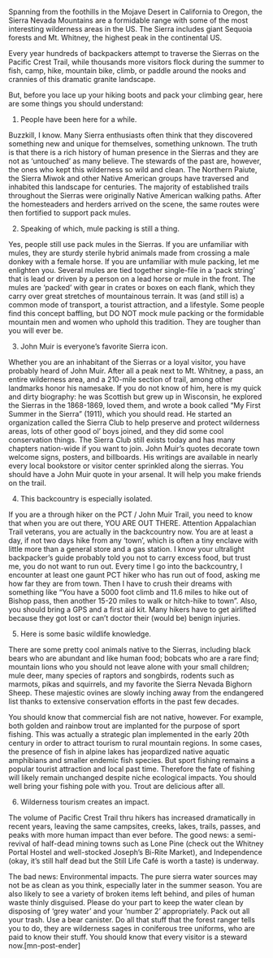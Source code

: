 

Spanning from the foothills in the Mojave Desert in California to Oregon, the Sierra Nevada Mountains are a formidable range with some of the most interesting wilderness areas in the US. The Sierra includes giant Sequoia forests and Mt. Whitney, the highest peak in the continental US.

Every year hundreds of backpackers attempt to traverse the Sierras on the Pacific Crest Trail, while thousands more visitors flock during the summer to fish, camp, hike, mountain bike, climb, or paddle around the nooks and crannies of this dramatic granite landscape.

But, before you lace up your hiking boots and pack your climbing gear, here are some things you should understand:


1. People have been here for a while.

Buzzkill, I know. Many Sierra enthusiasts often think that they discovered something new and unique for themselves, something unknown. The truth is that there is a rich history of human presence in the Sierras and they are not as ‘untouched’ as many believe. The stewards of the past are, however, the ones who kept this wilderness so wild and clean. The Northern Paiute, the Sierra Miwok and other Native American groups have traversed and inhabited this landscape for centuries. The majority of established trails throughout the Sierras were originally Native American walking paths. After the homesteaders and herders arrived on the scene, the same routes were then fortified to support pack mules.


2. Speaking of which, mule packing is still a thing.

Yes, people still use pack mules in the Sierras. If you are unfamiliar with mules, they are sturdy sterile hybrid animals made from crossing a male donkey with a female horse. If you are unfamiliar with mule packing, let me enlighten you. Several mules are tied together single-file in a ‘pack string’ that is lead or driven by a person on a lead horse or mule in the front. The mules are ‘packed’ with gear in crates or boxes on each flank, which they carry over great stretches of mountainous terrain. It was (and still is) a common mode of transport, a tourist attraction, and a lifestyle. Some people find this concept baffling, but DO NOT mock mule packing or the formidable mountain men and women who uphold this tradition. They are tougher than you will ever be.


3. John Muir is everyone’s favorite Sierra icon.

Whether you are an inhabitant of the Sierras or a loyal visitor, you have probably heard of John Muir. After all a peak next to Mt. Whitney, a pass, an entire wilderness area, and a 210-mile section of trail, among other landmarks honor his namesake. If you do not know of him, here is my quick and dirty biography: he was Scottish but grew up in Wisconsin, he explored the Sierras in the 1868-1869, loved them, and wrote a book called “My First Summer in the Sierra” (1911), which you should read. He started an organization called the Sierra Club to help preserve and protect wilderness areas, lots of other good ol’ boys joined, and they did some cool conservation things. The Sierra Club still exists today and has many chapters nation-wide if you want to join. John Muir’s quotes decorate town welcome signs, posters, and billboards. His writings are available in nearly every local bookstore or visitor center sprinkled along the sierras. You should have a John Muir quote in your arsenal. It will help you make friends on the trail.


4. This backcountry is especially isolated.

If you are a through hiker on the PCT / John Muir Trail, you need to know that when you are out there, YOU ARE OUT THERE.  Attention Appalachian Trail veterans, you are actually in the backcountry now. You are at least a day, if not two days hike from any ‘town’, which is often a tiny enclave with little more than a general store and a gas station. I know your ultralight backpacker’s guide probably told you not to carry excess food, but trust me, you do not want to run out. Every time I go into the backcountry, I encounter at least one gaunt PCT hiker who has run out of food, asking me how far they are from town. Then I have to crush their dreams with something like “You have a 5000 foot climb and 11.6 miles to hike out of Bishop pass, then another 15-20 miles to walk or hitch-hike to town”.  Also, you should bring a GPS and a first aid kit. Many hikers have to get airlifted because they got lost or can’t doctor their (would be) benign injuries.


5. Here is some basic wildlife knowledge.

There are some pretty cool animals native to the Sierras, including black bears who are abundant and like human food; bobcats who are a rare find; mountain lions who you should not leave alone with your small children; mule deer, many species of raptors and songbirds, rodents such as marmots, pikas and squirrels, and my favorite the Sierra Nevada Bighorn Sheep. These majestic ovines are slowly inching away from the endangered list thanks to extensive conservation efforts in the past few decades.

You should know that commercial fish are not native, however. For example, both golden and rainbow trout are implanted for the purpose of sport fishing. This was actually a strategic plan implemented in the early 20th century in order to attract tourism to rural mountain regions. In some cases, the presence of fish in alpine lakes has jeopardized native aquatic amphibians and smaller endemic fish species. But sport fishing remains a popular tourist attraction and local past time. Therefore the fate of fishing will likely remain unchanged despite niche ecological impacts. You should well bring your fishing pole with you. Trout are delicious after all.


6. Wilderness tourism creates an impact.

The volume of Pacific Crest Trail thru hikers has increased dramatically in recent years, leaving the same campsites, creeks, lakes, trails, passes, and peaks with more human impact than ever before. The good news: a semi-revival of half-dead mining towns such as Lone Pine (check out the Whitney Portal Hostel and well-stocked Joseph’s Bi-Rite Market), and Independence (okay, it’s still half dead but the Still Life Café is worth a taste) is underway.

The bad news: Environmental impacts. The pure sierra water sources may not be as clean as you think, especially later in the summer season. You are also likely to see a variety of broken items left behind, and piles of human waste thinly disguised. Please do your part to keep the water clean by disposing of ‘grey water’ and your ‘number 2’ appropriately. Pack out all your trash. Use a bear canister. Do all that stuff that the forest ranger tells you to do, they are wilderness sages in coniferous tree uniforms, who are paid to know their stuff.  You should know that every visitor is a steward now.[mn-post-ender]